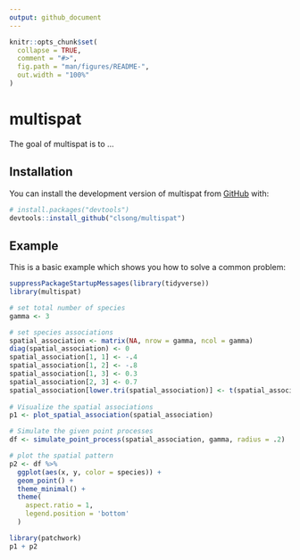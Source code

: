 ```yaml
---
output: github_document
---
```


<!-- README.md is generated from README.Rmd. Please edit that file -->

```r
knitr::opts_chunk$set(
  collapse = TRUE,
  comment = "#>",
  fig.path = "man/figures/README-",
  out.width = "100%"
)
```

# multispat

<!-- badges: start -->
<!-- badges: end -->

The goal of multispat is to ...

## Installation

You can install the development version of multispat from [GitHub](https://github.com/) with:

``` r
# install.packages("devtools")
devtools::install_github("clsong/multispat")
```

## Example

This is a basic example which shows you how to solve a common problem:

```r
suppressPackageStartupMessages(library(tidyverse))
library(multispat)

# set total number of species
gamma <- 3

# set species associations
spatial_association <- matrix(NA, nrow = gamma, ncol = gamma)
diag(spatial_association) <- 0
spatial_association[1, 1] <- -.4 
spatial_association[1, 2] <- -.8
spatial_association[1, 3] <- 0.3
spatial_association[2, 3] <- 0.7
spatial_association[lower.tri(spatial_association)] <- t(spatial_association)[lower.tri(spatial_association)]
 
# Visualize the spatial associations
p1 <- plot_spatial_association(spatial_association)

# Simulate the given point processes
df <- simulate_point_process(spatial_association, gamma, radius = .2)

# plot the spatial pattern
p2 <- df %>%
  ggplot(aes(x, y, color = species)) +
  geom_point() +
  theme_minimal() +
  theme(
    aspect.ratio = 1,
    legend.position = 'bottom'
  )

library(patchwork)
p1 + p2
```


